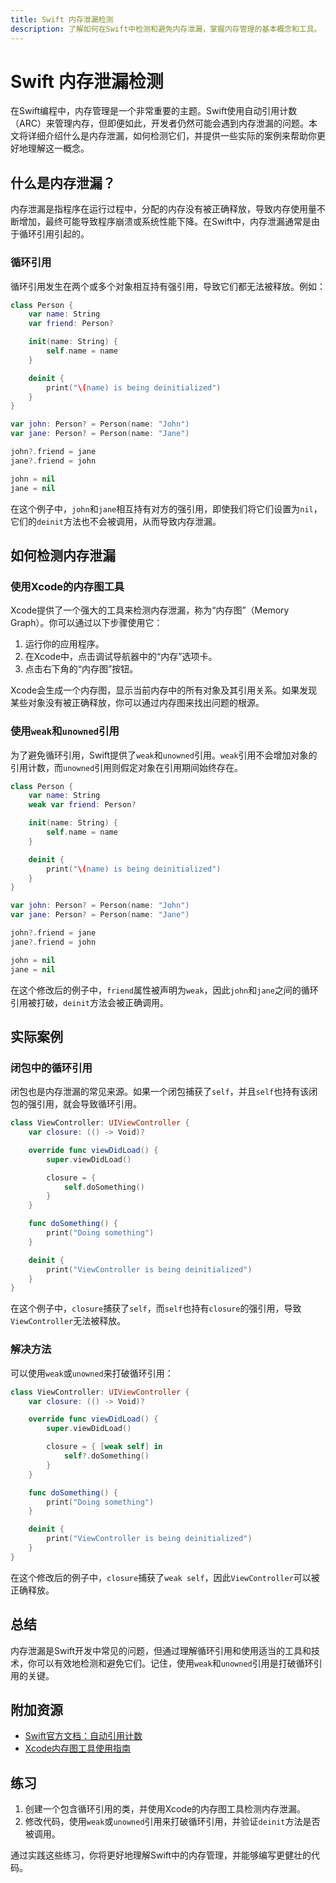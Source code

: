 ```yaml
---
title: Swift 内存泄漏检测
description: 了解如何在Swift中检测和避免内存泄漏，掌握内存管理的基本概念和工具。
---
```


# Swift 内存泄漏检测

在Swift编程中，内存管理是一个非常重要的主题。Swift使用自动引用计数（ARC）来管理内存，但即便如此，开发者仍然可能会遇到内存泄漏的问题。本文将详细介绍什么是内存泄漏，如何检测它们，并提供一些实际的案例来帮助你更好地理解这一概念。

## 什么是内存泄漏？

内存泄漏是指程序在运行过程中，分配的内存没有被正确释放，导致内存使用量不断增加，最终可能导致程序崩溃或系统性能下降。在Swift中，内存泄漏通常是由于循环引用引起的。

### 循环引用

循环引用发生在两个或多个对象相互持有强引用，导致它们都无法被释放。例如：

```swift
class Person {
    var name: String
    var friend: Person?

    init(name: String) {
        self.name = name
    }

    deinit {
        print("\(name) is being deinitialized")
    }
}

var john: Person? = Person(name: "John")
var jane: Person? = Person(name: "Jane")

john?.friend = jane
jane?.friend = john

john = nil
jane = nil
```

在这个例子中，`john`和`jane`相互持有对方的强引用，即使我们将它们设置为`nil`，它们的`deinit`方法也不会被调用，从而导致内存泄漏。

## 如何检测内存泄漏

### 使用Xcode的内存图工具

Xcode提供了一个强大的工具来检测内存泄漏，称为“内存图”（Memory Graph）。你可以通过以下步骤使用它：

1. 运行你的应用程序。
2. 在Xcode中，点击调试导航器中的“内存”选项卡。
3. 点击右下角的“内存图”按钮。

Xcode会生成一个内存图，显示当前内存中的所有对象及其引用关系。如果发现某些对象没有被正确释放，你可以通过内存图来找出问题的根源。

### 使用`weak`和`unowned`引用

为了避免循环引用，Swift提供了`weak`和`unowned`引用。`weak`引用不会增加对象的引用计数，而`unowned`引用则假定对象在引用期间始终存在。

```swift
class Person {
    var name: String
    weak var friend: Person?

    init(name: String) {
        self.name = name
    }

    deinit {
        print("\(name) is being deinitialized")
    }
}

var john: Person? = Person(name: "John")
var jane: Person? = Person(name: "Jane")

john?.friend = jane
jane?.friend = john

john = nil
jane = nil
```

在这个修改后的例子中，`friend`属性被声明为`weak`，因此`john`和`jane`之间的循环引用被打破，`deinit`方法会被正确调用。

## 实际案例

### 闭包中的循环引用

闭包也是内存泄漏的常见来源。如果一个闭包捕获了`self`，并且`self`也持有该闭包的强引用，就会导致循环引用。

```swift
class ViewController: UIViewController {
    var closure: (() -> Void)?

    override func viewDidLoad() {
        super.viewDidLoad()

        closure = {
            self.doSomething()
        }
    }

    func doSomething() {
        print("Doing something")
    }

    deinit {
        print("ViewController is being deinitialized")
    }
}
```

在这个例子中，`closure`捕获了`self`，而`self`也持有`closure`的强引用，导致`ViewController`无法被释放。

### 解决方法

可以使用`weak`或`unowned`来打破循环引用：

```swift
class ViewController: UIViewController {
    var closure: (() -> Void)?

    override func viewDidLoad() {
        super.viewDidLoad()

        closure = { [weak self] in
            self?.doSomething()
        }
    }

    func doSomething() {
        print("Doing something")
    }

    deinit {
        print("ViewController is being deinitialized")
    }
}
```

在这个修改后的例子中，`closure`捕获了`weak self`，因此`ViewController`可以被正确释放。

## 总结

内存泄漏是Swift开发中常见的问题，但通过理解循环引用和使用适当的工具和技术，你可以有效地检测和避免它们。记住，使用`weak`和`unowned`引用是打破循环引用的关键。

## 附加资源

- [Swift官方文档：自动引用计数](https://docs.swift.org/swift-book/LanguageGuide/AutomaticReferenceCounting.html)
- [Xcode内存图工具使用指南](https://developer.apple.com/documentation/xcode/using-the-memory-graph-debugger)

## 练习

1. 创建一个包含循环引用的类，并使用Xcode的内存图工具检测内存泄漏。
2. 修改代码，使用`weak`或`unowned`引用来打破循环引用，并验证`deinit`方法是否被调用。

通过实践这些练习，你将更好地理解Swift中的内存管理，并能够编写更健壮的代码。